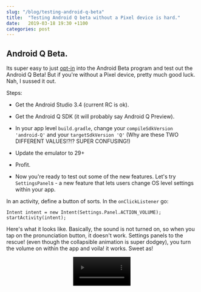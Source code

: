 ```yaml
---
slug: "/blog/testing-android-q-beta"
title:  "Testing Android Q beta without a Pixel device is hard."
date:   2019-03-18 19:30 +1100
categories: post
---
```



<div className="blogText">

## Android Q Beta.

Its super easy to just [opt-in](https://www.google.com/android/beta) into the Android Beta program and test out the Android Q Beta! But if you're without a Pixel device, pretty much good luck. Nah, I sussed it out.

Steps:

- Get the Android Studio 3.4 (current RC is ok).

- Get the Android Q SDK (it will probably say Android Q Preview).

- In your app level `build.gradle`, change your `compileSdkVersion 'android-Q'` and your 
`targetSdkVersion 'Q'` (Why are these TWO DIFFERENT VALUES!?!? SUPER CONFUSING!)

- Update the emulator to 29+

- Profit.

- Now you're ready to test out some of the new features. Let's try `SettingsPanel`s - a new feature that lets users change OS level settings within your app.

In an activity, define a button of sorts. In the `onClickListener` go:

```
Intent intent = new Intent(Settings.Panel.ACTION_VOLUME);
startActivity(intent);
```

Here's what it looks like. Basically, the sound is not turned on, so when you tap on the pronunciation button, it doesn't work. Settings panels to the rescue! (even though the collapsible animation is super dodgey), you turn the volume on within the app and voila! it works. Sweet as!

<div align="center">
    <video width="30%" controls autostart autoPlay src={below} />
</div>

</div>